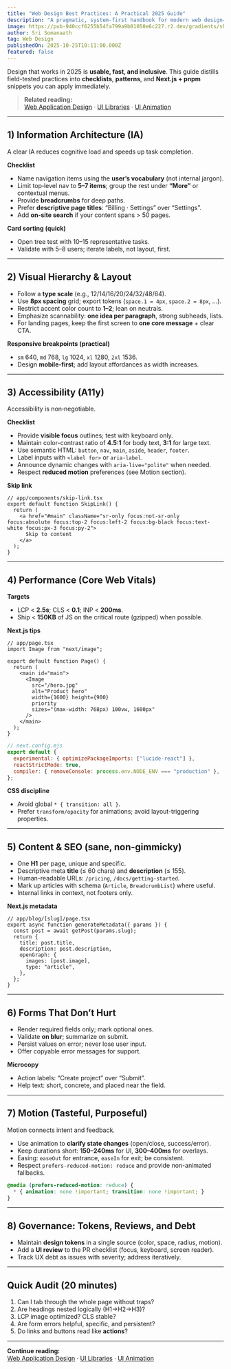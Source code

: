 ```yaml
---
title: "Web Design Best Practices: A Practical 2025 Guide"
description: "A pragmatic, system-first handbook for modern web design—covering information architecture, accessibility, performance, motion, and SEO with actionable checklists."
image: https://pub-940ccf6255b54fa799a9b01050e6c227.r2.dev/gradients/shade_shifters/shade-shifters-05.png
author: Sri Somanaath
tag: Web Design
publishedOn: 2025-10-25T10:11:00.000Z
featured: false
---
```


Design that works in 2025 is **usable, fast, and inclusive**. This guide distills field-tested practices into **checklists**, **patterns**, and **Next.js + pnpm** snippets you can apply immediately.

> **Related reading:**  
> [Web Application Design](/blog/web-application-design) · [UI Libraries](/blog/ui-libraries) · [UI Animation](/blog/ui-animation)

---

## 1) Information Architecture (IA)

A clear IA reduces cognitive load and speeds up task completion.

**Checklist**

- Name navigation items using the **user’s vocabulary** (not internal jargon).  
- Limit top‑level nav to **5–7 items**; group the rest under **“More”** or contextual menus.  
- Provide **breadcrumbs** for deep paths.  
- Prefer **descriptive page titles**: “Billing · Settings” over “Settings”.  
- Add **on‑site search** if your content spans > 50 pages.

**Card sorting (quick)**

- Open tree test with 10–15 representative tasks.  
- Validate with 5–8 users; iterate labels, not layout, first.

---

## 2) Visual Hierarchy & Layout

- Follow a **type scale** (e.g., 12/14/16/20/24/32/48/64).  
- Use **8px spacing** grid; export tokens (`space.1 = 4px`, `space.2 = 8px`, …).  
- Restrict accent color count to **1–2**; lean on neutrals.  
- Emphasize scannability: **one idea per paragraph**, strong subheads, lists.  
- For landing pages, keep the first screen to **one core message** + clear CTA.

**Responsive breakpoints (practical)**

- `sm` 640, `md` 768, `lg` 1024, `xl` 1280, `2xl` 1536.  
- Design **mobile-first**; add layout affordances as width increases.

---

## 3) Accessibility (A11y)

Accessibility is non‑negotiable.

**Checklist**

- Provide **visible focus** outlines; test with keyboard only.  
- Maintain color-contrast ratio of **4.5:1** for body text, **3:1** for large text.  
- Use semantic HTML: `button`, `nav`, `main`, `aside`, `header`, `footer`.  
- Label inputs with `<label for>` or `aria-label`.  
- Announce dynamic changes with `aria-live="polite"` when needed.  
- Respect **reduced motion** preferences (see Motion section).

**Skip link**

```tsx
// app/components/skip-link.tsx
export default function SkipLink() { 
  return (
    <a href="#main" className="sr-only focus:not-sr-only focus:absolute focus:top-2 focus:left-2 focus:bg-black focus:text-white focus:px-3 focus:py-2">
      Skip to content
    </a>
  );
}
```

---

## 4) Performance (Core Web Vitals)

**Targets**

- LCP < **2.5s**; CLS < **0.1**; INP < **200ms**.  
- Ship < **150KB** of JS on the critical route (gzipped) when possible.

**Next.js tips**

```tsx
// app/page.tsx
import Image from "next/image";

export default function Page() {
  return (
    <main id="main">
      <Image
        src="/hero.jpg"
        alt="Product hero"
        width={1600} height={900}
        priority
        sizes="(max-width: 768px) 100vw, 1600px"
      />
    </main>
  );
}
```

```js
// next.config.mjs
export default {
  experimental: { optimizePackageImports: ["lucide-react"] },
  reactStrictMode: true,
  compiler: { removeConsole: process.env.NODE_ENV === "production" },
};
```

**CSS discipline**

- Avoid global `* { transition: all }`.  
- Prefer `transform/opacity` for animations; avoid layout-triggering properties.

---

## 5) Content & SEO (sane, non-gimmicky)

- One **H1** per page, unique and specific.  
- Descriptive meta **title** (≤ 60 chars) and **description** (≤ 155).  
- Human-readable URLs: `/pricing`, `/docs/getting-started`.  
- Mark up articles with schema (`Article`, `BreadcrumbList`) where useful.  
- Internal links in context, not footers only.

**Next.js metadata**

```tsx
// app/blog/[slug]/page.tsx
export async function generateMetadata({ params }) {
  const post = await getPost(params.slug);
  return {
    title: post.title,
    description: post.description,
    openGraph: {
      images: [post.image],
      type: "article",
    },
  };
}
```

---

## 6) Forms That Don’t Hurt

- Render required fields only; mark optional ones.  
- Validate **on blur**; summarize on submit.  
- Persist values on error; never lose user input.  
- Offer copyable error messages for support.

**Microcopy**

- Action labels: “Create project” over “Submit”.  
- Help text: short, concrete, and placed near the field.

---

## 7) Motion (Tasteful, Purposeful)

Motion connects intent and feedback.

- Use animation to **clarify state changes** (open/close, success/error).  
- Keep durations short: **150–240ms** for UI, **300–400ms** for overlays.  
- Easing: `easeOut` for entrance, `easeIn` for exit; be consistent.  
- Respect `prefers-reduced-motion: reduce` and provide non-animated fallbacks.

```css
@media (prefers-reduced-motion: reduce) {
  * { animation: none !important; transition: none !important; }
}
```

---

## 8) Governance: Tokens, Reviews, and Debt

- Maintain **design tokens** in a single source (color, space, radius, motion).  
- Add a **UI review** to the PR checklist (focus, keyboard, screen reader).  
- Track UX debt as issues with severity; address iteratively.

---

## Quick Audit (20 minutes)

1. Can I tab through the whole page without traps?  
2. Are headings nested logically (H1→H2→H3)?  
3. LCP image optimized? CLS stable?  
4. Are form errors helpful, specific, and persistent?  
5. Do links and buttons read like **actions**?

---

**Continue reading:**  
[Web Application Design](/blog/web-application-design) · [UI Libraries](/blog/ui-libraries) · [UI Animation](/blog/ui-animation)
